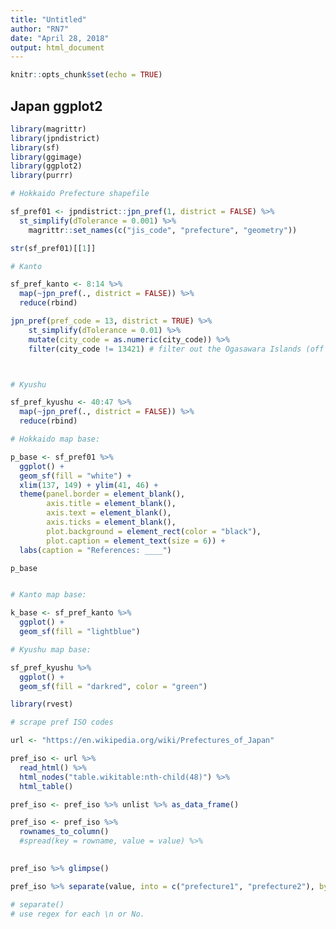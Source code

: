 ```yaml
---
title: "Untitled"
author: "RN7"
date: "April 28, 2018"
output: html_document
---
```


```r
knitr::opts_chunk$set(echo = TRUE)
```

## Japan ggplot2

```r
library(magrittr)
library(jpndistrict)
library(sf)
library(ggimage)
library(ggplot2)
library(purrr)

```

```r
# Hokkaido Prefecture shapefile

sf_pref01 <- jpndistrict::jpn_pref(1, district = FALSE) %>% 
  st_simplify(dTolerance = 0.001) %>% 
    magrittr::set_names(c("jis_code", "prefecture", "geometry"))

str(sf_pref01)[[1]]

# Kanto

sf_pref_kanto <- 8:14 %>% 
  map(~jpn_pref(., district = FALSE)) %>% 
  reduce(rbind)

jpn_pref(pref_code = 13, district = TRUE) %>% 
    st_simplify(dTolerance = 0.01) %>% 
    mutate(city_code = as.numeric(city_code)) %>% 
    filter(city_code != 13421) # filter out the Ogasawara Islands (off the coast)



# Kyushu

sf_pref_kyushu <- 40:47 %>% 
  map(~jpn_pref(., district = FALSE)) %>% 
  reduce(rbind)

# Hokkaido map base:

p_base <- sf_pref01 %>% 
  ggplot() +
  geom_sf(fill = "white") +
  xlim(137, 149) + ylim(41, 46) +
  theme(panel.border = element_blank(),
        axis.title = element_blank(),
        axis.text = element_blank(), 
        axis.ticks = element_blank(),
        plot.background = element_rect(color = "black"),
        plot.caption = element_text(size = 6)) +
  labs(caption = "References: ____")

p_base


# Kanto map base: 

k_base <- sf_pref_kanto %>% 
  ggplot() +
  geom_sf(fill = "lightblue")

# Kyushu map base:

sf_pref_kyushu %>% 
  ggplot() +
  geom_sf(fill = "darkred", color = "green")


```


















```r
library(rvest)

# scrape pref ISO codes

url <- "https://en.wikipedia.org/wiki/Prefectures_of_Japan"

pref_iso <- url %>% 
  read_html() %>% 
  html_nodes("table.wikitable:nth-child(48)") %>% 
  html_table()

pref_iso <- pref_iso %>% unlist %>% as_data_frame()

pref_iso <- pref_iso %>% 
  rownames_to_column()
  #spread(key = rowname, value = value) %>% 
  

pref_iso %>% glimpse()

pref_iso %>% separate(value, into = c("prefecture1", "prefecture2"), by = "\n", fill = "right")

# separate()
# use regex for each \n or No.

```



